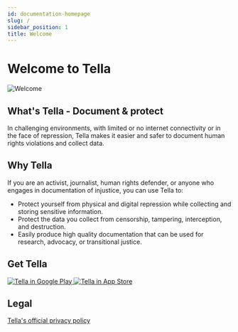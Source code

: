 ```yaml
---
id: documentation-homepage
slug: /
sidebar_position: 1
title: Welcome
---
```


# Welcome to Tella

![Welcome](/img/feature.png)


## What's Tella - Document & protect
In challenging environments, with limited or no internet connectivity or in the face of repression, Tella makes it easier and safer to document human rights violations and collect data.


## Why Tella
If you are an activist, journalist, human rights defender, or anyone who engages in documentation of injustice, you can use Tella to:

* Protect yourself from physical and digital repression while collecting and storing sensitive information.
* Protect the data you collect from censorship, tampering, interception, and destruction.
* Easily produce high quality documentation that can be used for research, advocacy, or transitional justice.

## Get Tella

<div className="badges">
     <a href="https://play.google.com/store/apps/details?id=org.hzontal.tella" >
        <img src="/img/google-play-badge.png" alt="Tella in Google Play"/>
    </a>
    <a href="https://apps.apple.com/us/app/tella-document-protect/id1598152580" class="apple-store-badge">
        <img src="/img/app-store-badge.svg" alt="Tella in App Store"/>
    </a>
</div>



## Legal

[Tella's official privacy policy](/privacy-policy)